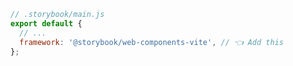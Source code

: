 ```js
// .storybook/main.js
export default {
  // ...
  framework: '@storybook/web-components-vite', // 👈 Add this
};
```
